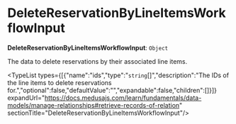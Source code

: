 
# DeleteReservationByLineItemsWorkflowInput

 **DeleteReservationByLineItemsWorkflowInput**: `Object`

The data to delete reservations by their associated line items.

<TypeList types={[{"name":"ids","type":"`string`[]","description":"The IDs of the line items to delete reservations for.","optional":false,"defaultValue":"","expandable":false,"children":[]}]} expandUrl="https://docs.medusajs.com/learn/fundamentals/data-models/manage-relationships#retrieve-records-of-relation" sectionTitle="DeleteReservationByLineItemsWorkflowInput"/>
